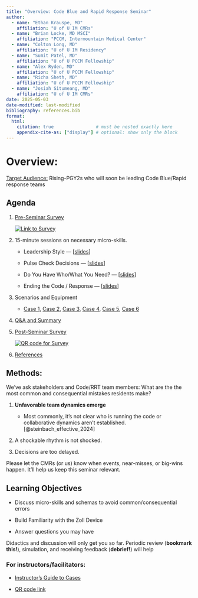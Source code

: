 ```yaml
---
title: "Overview: Code Blue and Rapid Response Seminar"
author: 
  - name: "Ethan Krauspe, MD"
    affiliation: "U of U IM CMRs"
  - name: "Brian Locke, MD MSCI"
    affiliation: "PCCM, Intermountain Medical Center"
  - name: "Colton Long, MD"
    affiliation: "U of U IM Residency"
  - name: "Sumit Patel, MD"
    affiliation: "U of U PCCM Fellowship"
  - name: "Alex Ryden, MD"
    affiliation: "U of U PCCM Fellowship"
  - name: "Richa Sheth, MD"
    affiliation: "U of U PCCM Fellowship"
  - name: "Josiah Situmeang, MD"
    affiliation: "U of U IM CMRs"
date: 2025-05-03
date-modified: last-modified
bibliography: references.bib
format:
  html:
    citation: true                # must be nested exactly here
    appendix-cite-as: ["display"] # optional: show only the block
---
```


# Overview:

[Target Audience:]{.underline} Rising-PGY2s who will soon be leading Code Blue/Rapid response teams

## Agenda

1.  [Pre-Seminar Survey](https://redcap01.brisc.utah.edu/ccts/redcap/surveys/?s=DLDE7JWJX8EMETW3 "Survey Link")

    [![Link to Survey](images/survey_qr.png)](https://redcap01.brisc.utah.edu/ccts/redcap/surveys/?s=DLDE7JWJX8EMETW3)

2.  15-minute sessions on necessary micro-skills.

    -   Leadership Style --- \[[slides](slides/leadership.html "Leadership Style Slides")\]

    -   Pulse Check Decisions --- \[[slides](slides/pulse_check.html "Pulse Check Decisions Slides")\]

    -   Do You Have Who/What You Need? --- \[[slides](slides/resources.html "Resources Slides")\]

    -   Ending the Code / Response --- \[[slides](slides/ending.html "Ending the Code/RRT Slides")\]

3.  Scenarios and Equipment

    -   [Case 1](slides/case_1.html "Case 1"), [Case 2](slides/case_2.html "Case 2"), [Case 3](slides/case_3.html "Case 3"), [Case 4](slides/case_4.html "Case 4"), [Case 5](slides/case_5.html "Case 5"), [Case 6](slides/case_6.html "Case 6")

4.  [Q&A and Summary](summary.qmd "Summary Page")

5.  [Post-Seminar Survey](https://redcap01.brisc.utah.edu/ccts/redcap/surveys/?s=DLDE7JWJX8EMETW3 "Survey Link")

    [![QR code for Survey](images/survey_qr-01.png)](https://redcap01.brisc.utah.edu/ccts/redcap/surveys/?s=DLDE7JWJX8EMETW3)

6.  [References](references.qmd)

## Methods:

We've ask stakeholders and Code/RRT team members: What are the the most common and consequential mistakes residents make?

1.  **Unfavorable team dynamics emerge**

    -   Most commonly, it's not clear who is running the code or collaborative dynamics aren't established. [@steinbach_effective_2024]

2.  A shockable rhythm is not shocked.

3.  Decisions are too delayed.

::: callout-important
Please let the CMRs (or us) know when events, near-misses, or big-wins happen. It'll help us keep this seminar relevant.
:::

## Learning Objectives

-   Discuss micro-skills and schemas to avoid common/consequential errors

-   Build Familiarity with the Zoll Device

-   Answer questions you may have

::: callout-tip
Didactics and discussion will only get you so far. Periodic review (**bookmark this!**), simulation, and receiving feedback (**debrief!**) will help
:::

### For instructors/facilitators:

-   [Instructor's Guide to Cases](https://github.com/reblocke/U-of-U-IM-Codes-and-Rapid-Responses/blob/ee42e4f611e2744f9bd763ff6d7616cc24b82055/2025-4-29%20EK%20Preceptor.ZollSim.docx "Instructor's Guide to Cases")

-   [QR code link](slides/qr.html "To access QR code to course website")
